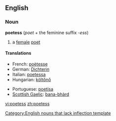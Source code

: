 ==English==
===Noun===
'''poetess''' (''poet'' + the feminine suffix -''ess'')
{{wikipedia}}
#a [[female]] [[poet]]

====Translations====
{{top}}
*French: [[poètesse]] {{f}}
*German: [[Dichterin]] {{f}}
*Italian: [[poetessa]] {{f}}
*Hungarian: [[költőnő]]
{{mid}}
*Portuguese: [[poetisa]] {{f}}
*[[Scottish Gaelic]]: [[bana-bhàrd]] {{f}}
{{bottom}}

[[Category:English nouns that lack inflection template]]

[[vi:poetess]]
[[zh:poetess]]